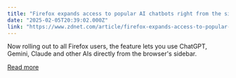 ```yaml
---
title: "Firefox expands access to popular AI chatbots right from the sidebar"
date: "2025-02-05T20:39:02.000Z"
link: "https://www.zdnet.com/article/firefox-expands-access-to-popular-ai-chatbots-right-from-the-sidebar/"
---
```


Now rolling out to all Firefox users, the feature lets you use ChatGPT, Gemini, Claude and other AIs directly from the browser's sidebar.

[Read more](https://www.zdnet.com/article/firefox-expands-access-to-popular-ai-chatbots-right-from-the-sidebar/)
